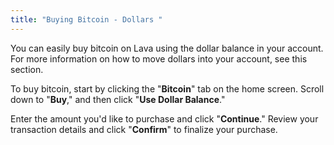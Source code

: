 ```yaml
---
title: "Buying Bitcoin - Dollars "
---
```


You can easily buy bitcoin on Lava using the dollar balance in your account. For more information on how to move dollars into your account, see this section. 

To buy bitcoin, start by clicking the "**Bitcoin**" tab on the home screen. Scroll down to "**Buy**," and then click "**Use Dollar Balance**." 

Enter the amount you'd like to purchase and click "**Continue**." Review your transaction details and click "**Confirm**" to finalize your purchase. 